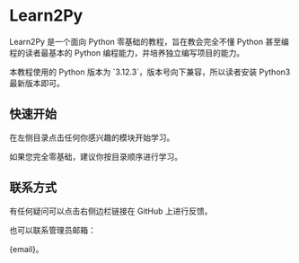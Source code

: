 
# Learn2Py

Learn2Py 是一个面向 Python 零基础的教程，旨在教会完全不懂 Python 甚至编程的读者最基本的 Python 编程能力，并培养独立编写项目的能力。

<Callout>
  本教程使用的 Python 版本为 `3.12.3`，版本号向下兼容，所以读者安装 Python3 最新版本即可。
</Callout>

## 快速开始

在左侧目录点击任何你感兴趣的模块开始学习。

如果您完全零基础，建议你按目录顺序进行学习。

## 联系方式

有任何疑问可以点击右侧边栏链接在 GitHub 上进行反馈。

也可以联系管理员邮箱：
<Link href={`mailto:${email}`}>{email}</Link>。
